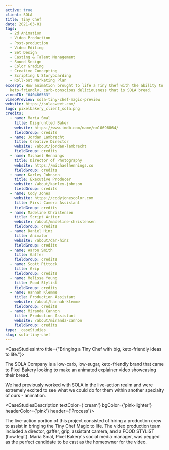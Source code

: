 ```yaml
---
active: true
client: SOLA
title: Tiny Chef
date: 2021-03-01
tags:
  - 2d Animation
  - Video Production
  - Post-production
  - Video Editing
  - Set Design
  - Casting & Talent Management
  - Sound Sesign
  - Color Grading
  - Creative Concepting
  - Scripting & Storyboarding
  - Roll-out Marketing Plan
excerpt: How animation brought to life a Tiny Chef with the ability to create
  keto-friendly, carb-conscious deliciousness that is SOLA bread.
vimeoID: "640466563"
vimeoPreview: sola-tiny-chef-magic-preview
website: https://solasweet.com/
logo: pixelbakery_client_sola.png
credits:
  - name: Maria Smal
    title: Disgruntled Baker
    website: https://www.imdb.com/name/nm10696864/
    fieldGroup: credits
  - name: Jordan Lambrecht
    title: Creative Director
    website: /about/jordan-lambrecht
    fieldGroup: credits
  - name: Michael Hennings
    title: Director of Photography
    website: https://michaelhennings.co
    fieldGroup: credits
  - name: Karley Johnson
    title: Executive Producer
    website: /about/karley-johnson
    fieldGroup: credits
  - name: Cody Jones
    website: https://codyjonescolor.com
    title: First Camera Assistant
    fieldGroup: credits
  - name: Madeline Christensen
    title: Script Writer
    website: /about/madeline-christensen
    fieldGroup: credits
  - name: Daniel Hinz
    title: Animator
    website: /about/dan-hinz
    fieldGroup: credits
  - name: Aaron Smith
    title: Gaffer
    fieldGroup: credits
  - name: Scott Pittock
    title: Grip
    fieldGroup: credits
  - name: Melissa Young
    title: Food Stylist
    fieldGroup: credits
  - name: Hannah Klemme
    title: Production Assistant
    website: /about/hannah-klemme
    fieldGroup: credits
  - name: Miranda Cannon
    title: Production Assistant
    website: /about/miranda-cannon
    fieldGroup: credits
type: _caseStudies
slug: sola-tiny-chef
---
```


<CaseStudiesIntro title={"Bringing a Tiny Chef with big, keto-friendly ideas to life."}>

The SOLA Company is a low-carb, low-sugar, keto-friendly brand that came to Pixel Bakery looking to make an animated explainer video showcasing their bread.

We had previously worked with SOLA in the live-action realm and were extremely excited to see what we could do for them within another specialty of ours - animation.

</CaseStudiesIntro>

<CaseStudiesDescription textColor={'cream'} bgColor={'pink-lighter'} headerColor={'pink'} header={'Process'}>

The live-action portion of this project consisted of hiring a production crew to assist in bringing the Tiny Chef Magic to life. The video production team included a director, gaffer, grip, assistant camera, and a FOOD STYLIST (how legit). Maria Smal, Pixel Bakery's social media manager, was pegged as the perfect candidate to be cast as the homeowner for the video.

</CaseStudiesDescription>
